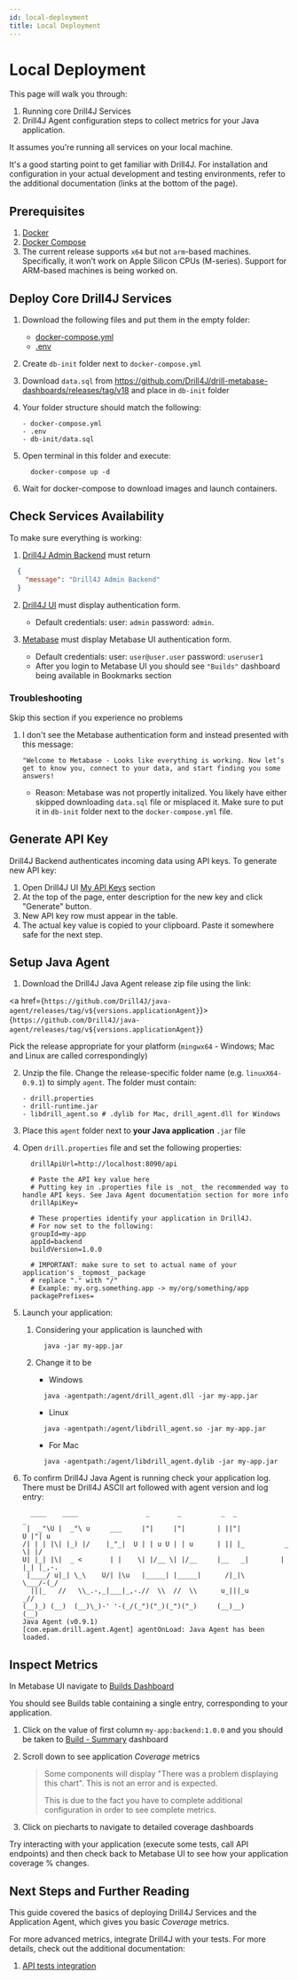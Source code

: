 ```yaml
---
id: local-deployment
title: Local Deployment
---
```


# Local Deployment


This page will walk you through:
1. Running core Drill4J Services
2. Drill4J Agent configuration steps to collect metrics for your Java application.

It assumes you're running all services on your local machine.

It's a good starting point to get familiar with Drill4J. For installation and configuration in your actual development and testing environments, refer to the additional documentation (links at the bottom of the page).

## Prerequisites

1. [Docker](https://www.docker.com/)
2. [Docker Compose](https://docs.docker.com/compose/)
2. The current release supports `x64` but not `arm`-based machines. Specifically, it won’t work on Apple Silicon CPUs (M-series). Support for ARM-based machines is being worked on.

## Deploy Core Drill4J Services

1. Download the following files and put them in the empty folder:

    - [docker-compose.yml](/files/0.9.0/deploy-drill4j-services/docker-compose.yml)
    - [.env](/files/0.9.0/deploy-drill4j-services/drill.env)

2. Create `db-init` folder next to `docker-compose.yml`

3. Download `data.sql` from https://github.com/Drill4J/drill-metabase-dashboards/releases/tag/v18 and place in `db-init` folder

4. Your folder structure should match the following:

    ```
    - docker-compose.yml
    - .env
    - db-init/data.sql
    ```

5. Open terminal in this folder and execute:

    ```shell
      docker-compose up -d
    ```

6. Wait for docker-compose to download images and launch containers.

## Check Services Availability

To make sure everything is working:

1. [Drill4J Admin Backend](http://localhost:8090/) must return 

  ```json
    {
      "message": "Drill4J Admin Backend"
    }
  ```

2. [Drill4J UI](http://localhost:8091) must display  authentication form.

    - Default credentials: user: `admin` password: `admin`.

3. [Metabase](http://localhost:8095) must display Metabase UI authentication form.

    - Default credentials: user: `user@user.user` password: `useruser1`
    - After you login to Metabase UI you should see `"Builds"` dashboard being available in Bookmarks section

### Troubleshooting

Skip this section if you experience no problems

1. I don't see the Metabase authentication form and instead presented with this message:

    ```
    "Welcome to Metabase - Looks like everything is working. Now let’s get to know you, connect to your data, and start finding you some answers!
    ```

    - Reason: Metabase was not propertly initalized. You likely have either skipped downloading `data.sql` file or misplaced it. Make sure to put it in `db-init` folder next to the `docker-compose.yml` file. 

## Generate API Key

Drill4J Backend authenticates incoming data using API keys. To generate new API key:

1. Open Drill4J UI [My API Keys](http://localhost:8091/my-api-keys) section 
3. At the top of the page, enter description for the new key and click "Generate" button.
4. New API key row must appear in the table.
5. The actual key value is copied to your clipboard. Paste it somewhere safe for the next step.

## Setup Java Agent

1. Download the Drill4J Java Agent release zip file using the link: 

  <a href={`https://github.com/Drill4J/java-agent/releases/tag/v${versions.applicationAgent}`}> {`https://github.com/Drill4J/java-agent/releases/tag/v${versions.applicationAgent}`} </a>

  Pick the release appropriate for your platform (`mingwx64` - Windows; Mac and Linux are called correspondingly)

2. Unzip the file. Change the release-specific folder name (e.g. `linuxX64-0.9.1`) to simply `agent`. The folder must contain:

    ```
    - drill.properties
    - drill-runtime.jar
    - libdrill_agent.so # .dylib for Mac, drill_agent.dll for Windows
    ```

3. Place this `agent` folder next to __your Java application__ `.jar` file

4. Open `drill.properties` file and set the following properties:
    
    ```properties
      drillApiUrl=http://localhost:8090/api

      # Paste the API key value here
      # Putting key in .properties file is _not_ the recommended way to handle API keys. See Java Agent documentation section for more info
      drillApiKey= 

      # These properties identify your application in Drill4J.
      # For now set to the following:
      groupId=my-app
      appId=backend
      buildVersion=1.0.0

      # IMPORTANT: make sure to set to actual name of your application's _topmost_ package
      # replace "." with "/"
      # Example: my.org.something.app -> my/org/something/app
      packagePrefixes=

    ```

3. Launch your application:

    1. Considering your application is launched with
   
        ```shell
          java -jar my-app.jar
        ```
    2. Change it to be

        - Windows
        ```shell
          java -agentpath:/agent/drill_agent.dll -jar my-app.jar
        ```
        - Linux
        ```shell
          java -agentpath:/agent/libdrill_agent.so -jar my-app.jar
        ```
        -  For Mac
        ```shell
          java -agentpath:/agent/libdrill_agent.dylib -jar my-app.jar
        ```

4. To confirm Drill4J Java Agent is running check your application log. There must be Drill4J ASCII art followed with agent version and log entry:

    ```log
      ____    ____                 _       _          _  _                _      
     |  _"\U |  _"\ u     ___     |"|     |"|        | ||"|            U |"| u   
    /| | | |\| |_) |/    |_"_|  U | | u U | | u      | || |_          _ \| |/    
    U| |_| |\|  _ <       | |    \| |/__ \| |/__     |__   _|        | |_| |_,-. 
     |____/ u|_| \_\    U/| |\u   |_____| |_____|      /|_|\          \___/-(_/  
      |||_   //   \\_.-,_|___|_,-.//  \\  //  \\      u_|||_u          _//       
    (__)_) (__)  (__)\_)-' '-(_/(_")("_)(_")("_)     (__)__)         (__)  
    Java Agent (v0.9.1)
    [com.epam.drill.agent.Agent] agentOnLoad: Java Agent has been loaded.
    ```

## Inspect Metrics

In Metabase UI navigate to [Builds Dashboard](http://localhost:8095/dashboard/1-builds?group=&app=)

You should see Builds table containing a single entry, corresponding to your application.

1. Click on the value of first column `my-app:backend:1.0.0` and you should be taken to [Build - Summary](http://localhost:8095/dashboard/2?group=my-app&app=backend&build=my-app%3Abackend%3A1.0.0&baseline_build=&package_filter=*&class_filter=*) dashboard

2. Scroll down to see application _Coverage_ metrics

    > Some components will display "There was a problem displaying this chart". This is not an error and is expected.
    > 
    > This is due to the fact you have to complete additional configuration in order to see complete metrics.

3. Click on piecharts to navigate to detailed coverage dashboards  

Try interacting with your application (execute some tests, call API endpoints) and then check back to Metabase UI to see how your application coverage % changes.

## Next Steps and Further Reading

This guide covered the basics of deploying Drill4J Services and the Application Agent, which gives you basic _Coverage_ metrics.

For more advanced metrics, integrate Drill4J with your tests. For more details, check out the additional documentation:

1. [API tests integration](/docs/tests-integration/api-tests)
